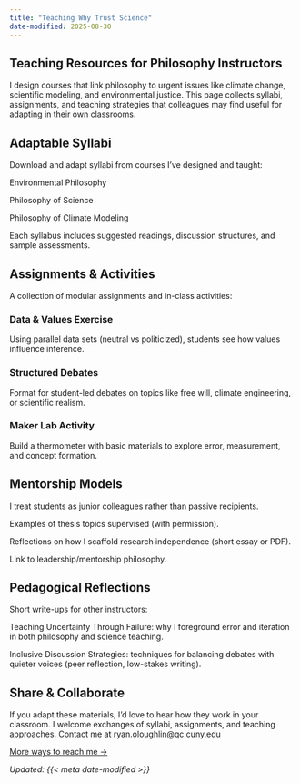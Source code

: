 ```yaml
---
title: "Teaching Why Trust Science"
date-modified: 2025-08-30
---
```


## Teaching Resources for Philosophy Instructors

I design courses that link philosophy to urgent issues like climate change, scientific modeling, and environmental justice. This page collects syllabi, assignments, and teaching strategies that colleagues may find useful for adapting in their own classrooms.

## Adaptable Syllabi

Download and adapt syllabi from courses I’ve designed and taught:

Environmental Philosophy

Philosophy of Science

Philosophy of Climate Modeling

Each syllabus includes suggested readings, discussion structures, and sample assessments.

## Assignments & Activities

A collection of modular assignments and in-class activities:

### Data & Values Exercise###
Using parallel data sets (neutral vs politicized), students see how values influence inference.

### Structured Debates### 
Format for student-led debates on topics like free will, climate engineering, or scientific realism.

### Maker Lab Activity###
Build a thermometer with basic materials to explore error, measurement, and concept formation.

## Mentorship Models

I treat students as junior colleagues rather than passive recipients.

Examples of thesis topics supervised (with permission).

Reflections on how I scaffold research independence (short essay or PDF).

Link to leadership/mentorship philosophy.

## Pedagogical Reflections

Short write-ups for other instructors:

Teaching Uncertainty Through Failure: why I foreground error and iteration in both philosophy and science teaching.

Inclusive Discussion Strategies: techniques for balancing debates with quieter voices (peer reflection, low-stakes writing).

## Share & Collaborate

If you adapt these materials, I’d love to hear how they work in your classroom. I welcome exchanges of syllabi, assignments, and teaching approaches. Contact me at ryan.oloughlin@qc.cuny.edu

[More ways to reach me →](contact.qmd){.btn .btn-outline-primary}

*Updated: {{< meta date-modified >}}*
